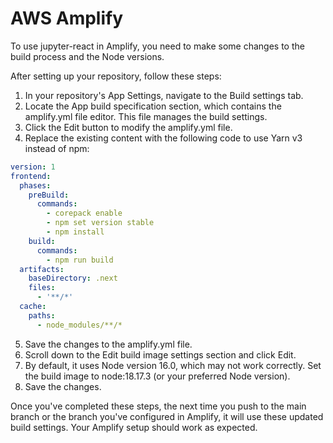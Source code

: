 
# AWS Amplify 

To use jupyter-react in Amplify, you need to make some changes to the build process and the Node versions.

<ModalImage
  small="https://datalayer-jupyter-examples.s3.us-east-1.amazonaws.com/deploy/amplify-get-started.png"
  large="https://datalayer-jupyter-examples.s3.us-east-1.amazonaws.com/deploy/amplify-get-started.png"
  alt="Repository setup"
/>

After setting up your repository, follow these steps:

1.	In your repository's App Settings, navigate to the Build settings tab.
	<ModalImage
		small="https://datalayer-jupyter-examples.s3.us-east-1.amazonaws.com/deploy/amplify-settings.png"
		large="https://datalayer-jupyter-examples.s3.us-east-1.amazonaws.com/deploy/amplify-settings.png"
		alt="Tab Settings"
	/>
2.	Locate the App build specification section, which contains the amplify.yml file editor. This file manages the build settings.
	<ModalImage
		small="https://datalayer-jupyter-examples.s3.us-east-1.amazonaws.com/deploy/amplify-app-build-spec.png"
		large="https://datalayer-jupyter-examples.s3.us-east-1.amazonaws.com/deploy/amplify-app-build-spec.png"
		alt="App build specification"
	/>
3.	Click the Edit button to modify the amplify.yml file.
4.	Replace the existing content with the following code to use Yarn v3 instead of npm:
```yaml
version: 1
frontend:
  phases:
    preBuild:
      commands:
        - corepack enable
        - npm set version stable
        - npm install
    build:
      commands:
        - npm run build
  artifacts:
    baseDirectory: .next
    files:
      - '**/*'
  cache:
    paths:
      - node_modules/**/*
```
5.	Save the changes to the amplify.yml file.            
6.	Scroll down to the Edit build image settings section and click Edit.
	<ModalImage
		small="https://datalayer-jupyter-examples.s3.us-east-1.amazonaws.com/deploy/amplify-settings-build-image.png"
		large="https://datalayer-jupyter-examples.s3.us-east-1.amazonaws.com/deploy/amplify-settings-build-image.png"
		alt="Build image settings"
	/>
7.	By default, it uses Node version 16.0, which may not work correctly. Set the build image to node:18.17.3 (or your preferred Node version).
8.	Save the changes.

Once you've completed these steps, the next time you push to the main branch or the branch you've configured in Amplify, it will use these updated build settings. Your Amplify setup should work as expected.
